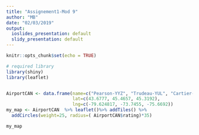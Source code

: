 ---
title: "Assignement1-Mod 9"
author: "MB"
date: "02/03/2019"
output:
  ioslides_presentation: default
  slidy_presentation: default
---

```{r setup, include=FALSE}
knitr::opts_chunk$set(echo = TRUE)

```

```{r Airport CAN, echo = TRUE}
# required library
library(shiny)
library(leaflet)


AirportCAN <- data.frame(name=c("Pearson-YYZ", "Trudeau-YUL", "Cartier-YOW"), rating = c( 1, 2, 3), 
                         lat=c(43.6777, 45.4657, 45.3192), 
                         lng=c(-79.624817, -73.7455, -75.6692))
my_map <- AirportCAN  %>% leaflet()%>% addTiles() %>% 
  addCircles(weight=25, radius=( AirportCAN$rating)*35)

my_map 

```

